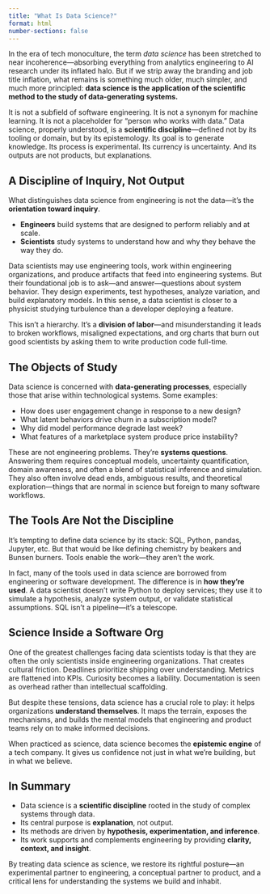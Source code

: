 ```yaml
---
title: "What Is Data Science?"
format: html
number-sections: false
---
```


In the era of tech monoculture, the term *data science* has been stretched to near incoherence—absorbing everything from analytics engineering to AI research under its inflated halo. But if we strip away the branding and job title inflation, what remains is something much older, much simpler, and much more principled: **data science is the application of the scientific method to the study of data-generating systems.**

It is not a subfield of software engineering. It is not a synonym for machine learning. It is not a placeholder for “person who works with data.” Data science, properly understood, is a **scientific discipline**—defined not by its tooling or domain, but by its epistemology. Its goal is to generate knowledge. Its process is experimental. Its currency is uncertainty. And its outputs are not products, but explanations.

## A Discipline of Inquiry, Not Output

What distinguishes data science from engineering is not the data—it’s the **orientation toward inquiry**.

- **Engineers** build systems that are designed to perform reliably and at scale.
- **Scientists** study systems to understand how and why they behave the way they do.

Data scientists may use engineering tools, work within engineering organizations, and produce artifacts that feed into engineering systems. But their foundational job is to ask—and answer—questions about system behavior. They design experiments, test hypotheses, analyze variation, and build explanatory models. In this sense, a data scientist is closer to a physicist studying turbulence than a developer deploying a feature.

This isn’t a hierarchy. It’s a **division of labor**—and misunderstanding it leads to broken workflows, misaligned expectations, and org charts that burn out good scientists by asking them to write production code full-time.

## The Objects of Study

Data science is concerned with **data-generating processes**, especially those that arise within technological systems. Some examples:

- How does user engagement change in response to a new design?
- What latent behaviors drive churn in a subscription model?
- Why did model performance degrade last week?
- What features of a marketplace system produce price instability?

These are not engineering problems. They’re **systems questions**. Answering them requires conceptual models, uncertainty quantification, domain awareness, and often a blend of statistical inference and simulation. They also often involve dead ends, ambiguous results, and theoretical exploration—things that are normal in science but foreign to many software workflows.

## The Tools Are Not the Discipline

It’s tempting to define data science by its stack: SQL, Python, pandas, Jupyter, etc. But that would be like defining chemistry by beakers and Bunsen burners. Tools enable the work—they aren’t the work.

In fact, many of the tools used in data science are borrowed from engineering or software development. The difference is in **how they’re used**. A data scientist doesn’t write Python to deploy services; they use it to simulate a hypothesis, analyze system output, or validate statistical assumptions. SQL isn’t a pipeline—it’s a telescope.

## Science Inside a Software Org

One of the greatest challenges facing data scientists today is that they are often the only scientists inside engineering organizations. That creates cultural friction. Deadlines prioritize shipping over understanding. Metrics are flattened into KPIs. Curiosity becomes a liability. Documentation is seen as overhead rather than intellectual scaffolding.

But despite these tensions, data science has a crucial role to play: it helps organizations **understand themselves**. It maps the terrain, exposes the mechanisms, and builds the mental models that engineering and product teams rely on to make informed decisions.

When practiced as science, data science becomes the **epistemic engine** of a tech company. It gives us confidence not just in what we’re building, but in what we believe.

## In Summary

- Data science is a **scientific discipline** rooted in the study of complex systems through data.
- Its central purpose is **explanation**, not output.
- Its methods are driven by **hypothesis, experimentation, and inference**.
- Its work supports and complements engineering by providing **clarity, context, and insight**.

By treating data science as science, we restore its rightful posture—an experimental partner to engineering, a conceptual partner to product, and a critical lens for understanding the systems we build and inhabit.
